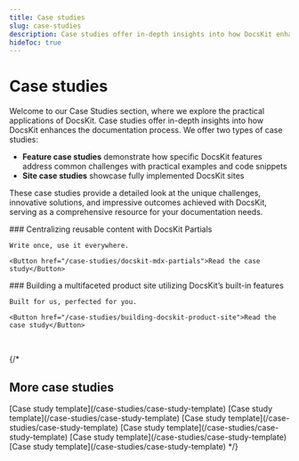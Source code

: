 ```yaml
---
title: Case studies
slug: case-studies
description: Case studies offer in-depth insights into how DocsKit enhances the documentation process.
hideToc: true
---
```

# Case studies

Welcome to our Case Studies section, where we explore the practical applications of DocsKit. Case studies offer in-depth insights into how DocsKit enhances the documentation process. We offer two types of case studies:

* **Feature case studies** demonstrate how specific DocsKit features address common challenges with practical examples and code snippets
* **Site case studies** showcase fully implemented DocsKit sites

These case studies provide a detailed look at the unique challenges, innovative solutions, and impressive outcomes achieved with DocsKit, serving as a comprehensive resource for your documentation needs. 


<Grid>
  <Card variant="gradient" bgImage={bgImage1}>
    ### Centralizing reusable content with DocsKit Partials
    
    Write once, use it everywhere.

    <Button href="/case-studies/docskit-mdx-partials">Read the case study</Button>
  </Card>
  <Card variant="gradient" bgImage={bgImage2}>
    ### Building a multifaceted product site utilizing DocsKit’s built-in features

    Built for us, perfected for you.

    <Button href="/case-studies/building-docskit-product-site">Read the case study</Button>
  </Card>
</Grid>

<br />

{/* 
## More case studies

<Grid>
  <Card>
    [Case study template](/case-studies/case-study-template)  
    [Case study template](/case-studies/case-study-template)  
    [Case study template](/case-studies/case-study-template)  
  </Card>
  <Card>
    [Case study template](/case-studies/case-study-template)  
    [Case study template](/case-studies/case-study-template)  
    [Case study template](/case-studies/case-study-template)  
  </Card>
</Grid> */}

